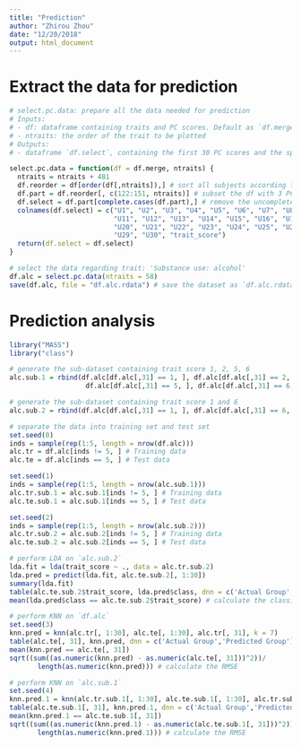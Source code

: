 ```yaml
---
title: "Prediction"
author: "Zhirou Zhou"
date: "12/20/2018"
output: html_document
---
```


# Extract the data for prediction
```r
# select.pc.data: prepare all the data needed for prediction
# Inputs:
# - df: dataframe containing traits and PC scores. Default as `df.merge`
# - ntraits: the order of the trait to be plotted
# Outputs: 
# - dataframe `df.select`, containing the first 30 PC scores and the specific trait score

select.pc.data = function(df = df.merge, ntraits) {
  ntraits = ntraits + 481
  df.reorder = df[order(df[,ntraits]),] # sort all subjects according to nth trait
  df.part = df.reorder[, c(122:151, ntraits)] # subset the df with 3 PC scores and trait
  df.select = df.part[complete.cases(df.part),] # remove the uncomplete cases
  colnames(df.select) = c("U1", "U2", "U3", "U4", "U5", "U6", "U7", "U8", "U9", "U10", 
                          "U11", "U12", "U13", "U14", "U15", "U16", "U17", "U18", "U19", 
                          "U20", "U21", "U22", "U23", "U24", "U25", "U26", "U27", "U28", 
                          "U29", "U30", "trait_score")
  return(df.select = df.select)
}

# select the data regarding trait: 'Substance use: alcohol'
df.alc = select.pc.data(ntraits = 58)
save(df.alc, file = "df.alc.rdata") # save the dataset as `df.alc.rdata`
```

# Prediction analysis
```r
library("MASS")
library("class")

# generate the sub-dataset containing trait score 1, 2, 5, 6
alc.sub.1 = rbind(df.alc[df.alc[,31] == 1, ], df.alc[df.alc[,31] == 2, ], 
                   df.alc[df.alc[,31] == 5, ], df.alc[df.alc[,31] == 6, ])

# generate the sub-dataset containing trait score 1 and 6
alc.sub.2 = rbind(df.alc[df.alc[,31] == 1, ], df.alc[df.alc[,31] == 6, ])

# separate the data into training set and test set
set.seed(0)
inds = sample(rep(1:5, length = nrow(df.alc)))
alc.tr = df.alc[inds != 5, ] # Training data
alc.te = df.alc[inds == 5, ] # Test data

set.seed(1)
inds = sample(rep(1:5, length = nrow(alc.sub.1)))
alc.tr.sub.1 = alc.sub.1[inds != 5, ] # Training data
alc.te.sub.1 = alc.sub.1[inds == 5, ] # Test data

set.seed(2)
inds = sample(rep(1:5, length = nrow(alc.sub.2)))
alc.tr.sub.2 = alc.sub.2[inds != 5, ] # Training data
alc.te.sub.2 = alc.sub.2[inds == 5, ] # Test data

# perform LDA on `alc.sub.2`
lda.fit = lda(trait_score ~ ., data = alc.tr.sub.2)
lda.pred = predict(lda.fit, alc.te.sub.2[, 1:30])
summary(lda.fit)
table(alc.te.sub.2$trait_score, lda.pred$class, dnn = c('Actual Group','Predicted Group'))
mean(lda.pred$class == alc.te.sub.2$trait_score) # calculate the classification accuracy

# perform KNN on `df.alc`
set.seed(3)
knn.pred = knn(alc.tr[, 1:30], alc.te[, 1:30], alc.tr[, 31], k = 7)
table(alc.te[, 31], knn.pred, dnn = c('Actual Group','Predicted Group'))
mean(knn.pred == alc.te[, 31])
sqrt((sum((as.numeric(knn.pred) - as.numeric(alc.te[, 31]))^2))/
       length(as.numeric(knn.pred))) # calculate the RMSE

# perform KNN on `alc.sub.1`
set.seed(4)
knn.pred.1 = knn(alc.tr.sub.1[, 1:30], alc.te.sub.1[, 1:30], alc.tr.sub.1[, 31], k = 12)
table(alc.te.sub.1[, 31], knn.pred.1, dnn = c('Actual Group','Predicted Group'))
mean(knn.pred.1 == alc.te.sub.1[, 31])
sqrt((sum((as.numeric(knn.pred.1) - as.numeric(alc.te.sub.1[, 31]))^2))/
       length(as.numeric(knn.pred.1))) # calculate the RMSE
```
